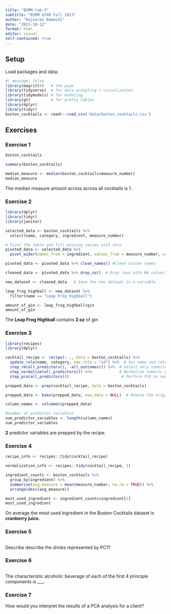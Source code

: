 ```yaml
---
title: "BSMM-lab-3"
subtitle: "BSMM 8740 Fall 2023"
author: "Rajasree Bammidi"
date: "2023-10-12"
format: html
editor: visual
self-contained: true
---
```


## Setup

Load packages and data:

```r
#| message: false
library(magrittr)   # the pipe
library(tidyverse)  # for data wrangling + visualization
library(tidymodels) # for modeling
library(gt)         # for pretty tables
library(dplyr)
library(tidyr)
boston_cocktails <- readr::read_csv('data/boston_cocktails.csv')
```

## Exercises

### Exercise 1

```r
boston_cocktails
```

```r
summary(boston_cocktails)

median_measure <- median(boston_cocktails$measure_number)
median_measure
```

The median measure amount across across all cocktails is 1 .

### Exercise 2

```r

library(dplyr)
library(tidyr)
library(janitor)

selected_data <- boston_cocktails %>%
  select(name, category, ingredient, measure_number)

# Pivot the table and fill missing values with zero
pivoted_data <- selected_data %>%
  pivot_wider(names_from = ingredient, values_from = measure_number, values_fill = 0)

pivoted_data <- pivoted_data %>% clean_names() #Clean column names

cleaned_data <- pivoted_data %>% drop_na()  # Drop rows with NA values

new_dataset <- cleaned_data   # Save the new dataset in a variable

leap_frog_highball <- new_dataset %>%
  filter(name == "Leap Frog Highball")

amount_of_gin <- leap_frog_highball$gin
amount_of_gin
```

The **Leap Frog Highball** contains **2 oz** of gin

### Exercise 3

```r
library(recipes)
library(dplyr)

cocktail_recipe <- recipe(~ ., data = boston_cocktails) %>%
  update_role(name, category, new_role = "id") %>%  # Set name and category as 'id' roles
  step_rm(all_predictors(), -all_outcomes()) %>%  # Select only numeric predictors
  step_normalize(all_predictors()) %>%            # Normalize numeric predictors
  step_pca(all_predictors())                       # Perform PCA on numeric predictors

prepped_data <- prep(cocktail_recipe, data = boston_cocktails)

prepped_data <- bake(prepped_data, new_data = NULL)  # Remove the original predictors
```

```r
column_names <- colnames(prepped_data)

#number of predictor variables
num_predictor_variables <- length(column_names)
num_predictor_variables
```

**2** predictor variables are prepped by the recipe.

### Exercise 4

```r
recipe_info <- recipes::tidy(cocktail_recipe)
```

```r
normalization_info <- recipes::tidy(cocktail_recipe, 1)
```

```r
ingredient_counts <- boston_cocktails %>%
  group_by(ingredient) %>%
  summarise(avg_measure = mean(measure_number, na.rm = TRUE)) %>%
  arrange(desc(avg_measure))

most_used_ingredient <- ingredient_counts$ingredient[1]
most_used_ingredient
```

On average the most used ingredient in the Boston Cocktails dataset is **cranberry juice.**

### Exercise 5

```r

```

Describe describe the drinks represented by PC1?

### Exercise 6

```r


```

The characteristic alcoholic beverage of each of the first 4 principle components is \_\_\_.

### Exercise 7

How would you interpret the results of a PCA analysis for a client?
